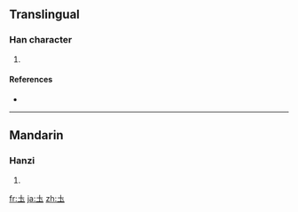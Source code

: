 ==Translingual==

===Han character===
{{Han char|rn=32|rad=土|as=01|sn=4|four=|canj=土戈 (GI), XX土戈 (XXGI)}}

# {{defn|Han|sort=土01}}

====References====
* {{Han ref|kx=0223.031|dkj=04871|dj=0455.030|hdz=10417.020|uh=5721|ud=22305}}

----

==Mandarin==

===Hanzi===
{{cmn-hanzi|pin=[[tǔ]] ([[tu3]])|wg=t'u<sup>3</sup>}}

# {{defn|Mandarin}}

[[fr:圡]]
[[ja:圡]]
[[zh:圡]]